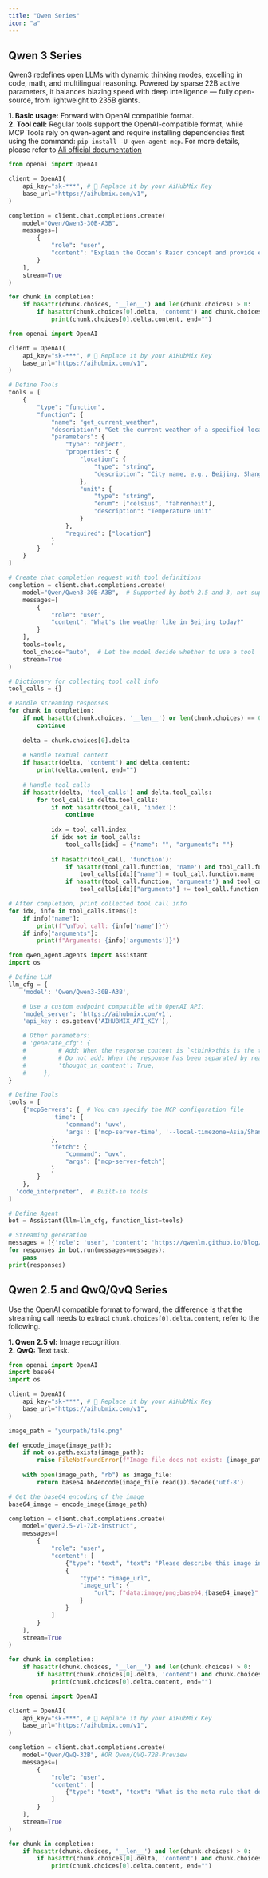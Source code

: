 ```yaml
---
title: "Qwen Series"
icon: "a"
---
```


## Qwen 3 Series

Qwen3 redefines open LLMs with dynamic thinking modes, excelling in code, math, and multilingual reasoning. Powered by sparse 22B active parameters, it balances blazing speed with deep intelligence — fully open-source, from lightweight to 235B giants.

**1. Basic usage:** Forward with OpenAI compatible format.  
**2. Tool call:** Regular tools support the OpenAI-compatible format, while MCP Tools rely on qwen-agent and require installing dependencies first using the command:
`pip install -U qwen-agent mcp`.
For more details, please refer to [Ali official documentation](https://huggingface.co/Qwen/Qwen3-235B-A22B)

<CodeGroup>

```py Basic usage
from openai import OpenAI

client = OpenAI(
    api_key="sk-***", # 🔑 Replace it by your AiHubMix Key
    base_url="https://aihubmix.com/v1",
)

completion = client.chat.completions.create(
    model="Qwen/Qwen3-30B-A3B",
    messages=[
        {
            "role": "user",
            "content": "Explain the Occam's Razor concept and provide everyday examples of it"
        }
    ],
    stream=True
)

for chunk in completion:
    if hasattr(chunk.choices, '__len__') and len(chunk.choices) > 0:
        if hasattr(chunk.choices[0].delta, 'content') and chunk.choices[0].delta.content is not None:
            print(chunk.choices[0].delta.content, end="")
```

```py Tools
from openai import OpenAI

client = OpenAI(
    api_key="sk-***", # 🔑 Replace it by your AiHubMix Key
    base_url="https://aihubmix.com/v1",
)

# Define Tools
tools = [
    {
        "type": "function",
        "function": {
            "name": "get_current_weather",
            "description": "Get the current weather of a specified location",
            "parameters": {
                "type": "object",
                "properties": {
                    "location": {
                        "type": "string",
                        "description": "City name, e.g., Beijing, Shanghai, etc."
                    },
                    "unit": {
                        "type": "string",
                        "enum": ["celsius", "fahrenheit"],
                        "description": "Temperature unit"
                    }
                },
                "required": ["location"]
            }
        }
    }
]

# Create chat completion request with tool definitions
completion = client.chat.completions.create(
    model="Qwen/Qwen3-30B-A3B",  # Supported by both 2.5 and 3, not supported by QwQ
    messages=[
        {
            "role": "user",
            "content": "What's the weather like in Beijing today?"
        }
    ],
    tools=tools,
    tool_choice="auto",  # Let the model decide whether to use a tool
    stream=True
)

# Dictionary for collecting tool call info
tool_calls = {}

# Handle streaming responses
for chunk in completion:
    if not hasattr(chunk.choices, '__len__') or len(chunk.choices) == 0:
        continue
        
    delta = chunk.choices[0].delta
    
    # Handle textual content
    if hasattr(delta, 'content') and delta.content:
        print(delta.content, end="")
    
    # Handle tool calls
    if hasattr(delta, 'tool_calls') and delta.tool_calls:
        for tool_call in delta.tool_calls:
            if not hasattr(tool_call, 'index'):
                continue
                
            idx = tool_call.index
            if idx not in tool_calls:
                tool_calls[idx] = {"name": "", "arguments": ""}
                
            if hasattr(tool_call, 'function'):
                if hasattr(tool_call.function, 'name') and tool_call.function.name:
                    tool_calls[idx]["name"] = tool_call.function.name
                if hasattr(tool_call.function, 'arguments') and tool_call.function.arguments:
                    tool_calls[idx]["arguments"] += tool_call.function.arguments

# After completion, print collected tool call info
for idx, info in tool_calls.items():
    if info["name"]:
        print(f"\nTool call: {info['name']}")
    if info["arguments"]:
        print(f"Arguments: {info['arguments']}")
```

```py MCP Tools
from qwen_agent.agents import Assistant
import os

# Define LLM
llm_cfg = {
    'model': 'Qwen/Qwen3-30B-A3B',

    # Use a custom endpoint compatible with OpenAI API:
    'model_server': 'https://aihubmix.com/v1',
    'api_key': os.getenv('AIHUBMIX_API_KEY'),

    # Other parameters:
    # 'generate_cfg': {
    #         # Add: When the response content is `<think>this is the thought</think>this is the answer;
    #         # Do not add: When the response has been separated by reasoning_content and content.
    #         'thought_in_content': True,
    #     },
}

# Define Tools
tools = [
    {'mcpServers': {  # You can specify the MCP configuration file
            'time': {
                'command': 'uvx',
                'args': ['mcp-server-time', '--local-timezone=Asia/Shanghai']
            },
            "fetch": {
                "command": "uvx",
                "args": ["mcp-server-fetch"]
            }
        }
    },
  'code_interpreter',  # Built-in tools
]

# Define Agent
bot = Assistant(llm=llm_cfg, function_list=tools)

# Streaming generation
messages = [{'role': 'user', 'content': 'https://qwenlm.github.io/blog/ Introduce the latest developments of Qwen'}]
for responses in bot.run(messages=messages):
    pass
print(responses)
```

</CodeGroup>

## Qwen 2.5 and QwQ/QvQ Series

Use the OpenAI compatible format to forward, the difference is that the streaming call needs to extract `chunk.choices[0].delta.content`, refer to the following.

**1. Qwen 2.5 vl:** Image recognition.  
**2. QwQ:** Text task.  

<CodeGroup>

```py Qwen 2.5 vl
from openai import OpenAI
import base64
import os

client = OpenAI(
    api_key="sk-***", # 🔑 Replace it by your AiHubMix Key
    base_url="https://aihubmix.com/v1",
)

image_path = "yourpath/file.png"

def encode_image(image_path):
    if not os.path.exists(image_path):
        raise FileNotFoundError(f"Image file does not exist: {image_path}")
    
    with open(image_path, "rb") as image_file:
        return base64.b64encode(image_file.read()).decode('utf-8')

# Get the base64 encoding of the image
base64_image = encode_image(image_path)

completion = client.chat.completions.create(
    model="qwen2.5-vl-72b-instruct",
    messages=[
        {
            "role": "user",
            "content": [
                {"type": "text", "text": "Please describe this image in detail"},
                {
                    "type": "image_url",
                    "image_url": {
                        "url": f"data:image/png;base64,{base64_image}"
                    }
                }
            ]
        }
    ],
    stream=True
)

for chunk in completion:
    if hasattr(chunk.choices, '__len__') and len(chunk.choices) > 0:
        if hasattr(chunk.choices[0].delta, 'content') and chunk.choices[0].delta.content is not None:
            print(chunk.choices[0].delta.content, end="")
```


```py QwQ & QvW
from openai import OpenAI

client = OpenAI(
    api_key="sk-***", # 🔑 Replace it by your AiHubMix Key
    base_url="https://aihubmix.com/v1",
)

completion = client.chat.completions.create(
    model="Qwen/QwQ-32B", #OR Qwen/QVQ-72B-Preview
    messages=[
        {
            "role": "user",
            "content": [
                {"type": "text", "text": "What is the meta rule that dominates the universe?"}
            ]
        }
    ],
    stream=True
)

for chunk in completion:
    if hasattr(chunk.choices, '__len__') and len(chunk.choices) > 0:
        if hasattr(chunk.choices[0].delta, 'content') and chunk.choices[0].delta.content is not None:
            print(chunk.choices[0].delta.content, end="")
```

</CodeGroup>